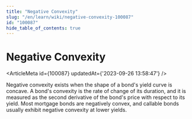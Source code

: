 ```yaml
---
title: "Negative Convexity"
slug: "/en/learn/wiki/negative-convexity-100087"
id: "100087"
hide_table_of_contents: true
---
```



# Negative Convexity

<ArticleMeta id={100087} updatedAt={'2023-09-26 13:58:47'} />
<div className='border-solid border-b border-t-0 my-4 border-[var(--ifm-color-gray-300)]' />

Negative convexity exists when the shape of a bond's yield curve is concave. A bond's convexity is the rate of change of its duration, and it is measured as the second derivative of the bond's price with respect to its yield. Most mortgage bonds are negatively convex, and callable bonds usually exhibit negative convexity at lower yields.
